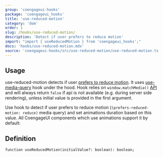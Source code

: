 ```yaml
---
group: 'coengageui-hooks'
package: 'coengageui_hooks'
title: 'use-reduced-motion'
category: 'dom'
order: 1
slug: /hooks/use-reduced-motion/
description: 'Detect if user prefers to reduce motion'
import: "import { useReducedMotion } from 'coengageui_hooks';"
docs: 'hooks/use-reduced-motion.mdx'
source: 'coengageui-hooks/src/use-reduced-motion/use-reduced-motion.ts'
---
```



## Usage

use-reduced-motion detects if user [prefers to reduce motion](https://developer.mozilla.org/en-US/docs/Web/CSS/@media/prefers-reduced-motion).
It uses [use-media-query](/hooks/use-media-query/) hook under the hood.
Hook relies on `window.matchMedia()` [API](https://developer.mozilla.org/en-US/docs/Web/API/Window/matchMedia)
and will always return `false` if api is not available (e.g. during server side rendering), unless initial value is provided in the first argument.

Use hook to detect if user prefers to reduce motion (`(prefers-reduced-motion: reduce)` media query) and set animations duration based on this value.
All CoengageUI components which use animations support it by default:

<Demo data={HooksDemos.useReducedMotionDemo} />

## Definition

```tsx
function useReducedMotion(initialValue?: boolean): boolean;
```
